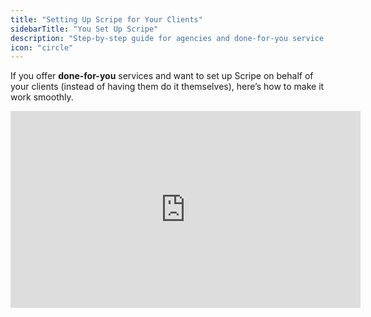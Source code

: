 ```yaml
---
title: "Setting Up Scripe for Your Clients"
sidebarTitle: "You Set Up Scripe"
description: "Step-by-step guide for agencies and done-for-you service partners."
icon: "circle"
---
```


If you offer **done-for-you** services and want to set up Scripe on behalf of your clients (instead of having them do it themselves), here’s how to make it work smoothly.

<iframe width="560" height="315" src="https://www.youtube.com/embed/p3rYtpzcsbo?si=REQGayrCxhSo5_WU" title="YouTube video player" frameborder="0" allow="accelerometer; autoplay; clipboard-write; encrypted-media; gyroscope; picture-in-picture; web-share" referrerpolicy="strict-origin-when-cross-origin" allowfullscreen />

## 1. Two Ways to Manage Client Accounts

### **Option 1: Client installs the Chrome extension** (recommended)

- Easiest option — no switching profiles required.
- You create their workspace, add their personal brand, and send them the Chrome extension link.
- They install it while logged into their LinkedIn account.
- From then on, analytics sync automatically whenever they open LinkedIn.

### **Option 2: You manage it from your computer using Chrome profiles**

- Create a **separate Chrome profile** for each client.
- Install the Scripe Chrome extension in that profile.
- Log into the client’s LinkedIn account in that profile.
- To sync analytics, open LinkedIn from that profile (no need to open Scripe).

## 2. Initial Setup Steps

1. **Create a workspace** for your client so you can invite them if needed.
2. **Add a personal brand** for the client.
3. When prompted, **install the Scripe Chrome extension**.
4. If you’re setting it up yourself, make sure you’re logged into the client’s LinkedIn account first.

<Info>
  [Follow this tutorial for the complete setup →](/team-plan/set-up)
</Info>

## 3. Sending the Chrome Extension Link to the Client

If your client is installing the extension themselves:

1. Go to the Chrome extensions menu (three dots → Extensions → Scripe).
2. Copy the Scripe extension link.
3. Send it to the client.
4. Once they install it and are logged into LinkedIn, analytics will sync automatically in the background.

## 4. Keeping Analytics Updated

- **If the client installed the Chrome extension**: They just need to open LinkedIn normally — analytics will update automatically.
- **If you’re managing it via Chrome profile**: Open LinkedIn in the client’s profile periodically to trigger syncing.

## 5. Setup Checklist:

For each client onboarding, ensure the following: 

✅ [**Chrome Extension**](https://scripe.mintlify.app/account/chrome) is installed.\
✅ [**LinkedIn Account**](https://scripe.mintlify.app/account/li-connection) is connected.\
✅ [**Content Strategy**](https://scripe.mintlify.app/content-strategy/content-strategy) is set up → [**more guidance here**](https://scripe.mintlify.app/sidebar/home)**.**\
✅ [**Knowledge Base**](https://scripe.mintlify.app/sidebar/knowledge) is filled with 2-4 sources. \
✅ [**AI-powered Content Suggestions**](https://scripe.mintlify.app/multiple-posts/ai-powered) are triggered (takes approx. 2hrs)\
✅ First [**scriped Post**](https://scripe.mintlify.app/one-post/audio) is created together\
     **👉** _Recommended: Demonstrate the post creation via _[**_Audio_**](https://scripe.mintlify.app/one-post/audio)_ – and let them try it in the call._

✅ [**Scripe Editor**](https://scripe.mintlify.app/editor/editor) walkthrough based on the first post draft.\
✅ Plan or schedule the post in the Calendar.\
     **_👉 _**_See the difference between _[_Schedule vs. Scripe Calendar_](https://scripe.mintlify.app/editor/schedule)_ here._

✅ [**Content Calendar**](https://scripe.mintlify.app/sidebar/calendar) walkthrough and define workflow.\
     **👉** _Recommended: Use the option to _[_“_**_Add notes / content ideas_**](https://scripe.mintlify.app/sidebar/calendar#2-add-and-manage-notes)_” _

✅ [**Analytics**](https://scripe.mintlify.app/sidebar/analytics) walkthrough.\
✅ As soon as[ **AI-powered Content Suggestions**](https://scripe.mintlify.app/multiple-posts/ai-powered) are generated, integrate them into planning.\
✅ Record the next Content Call/Check-in with the client and use it as [Content Source](https://scripe.mintlify.app/multiple-posts/file).